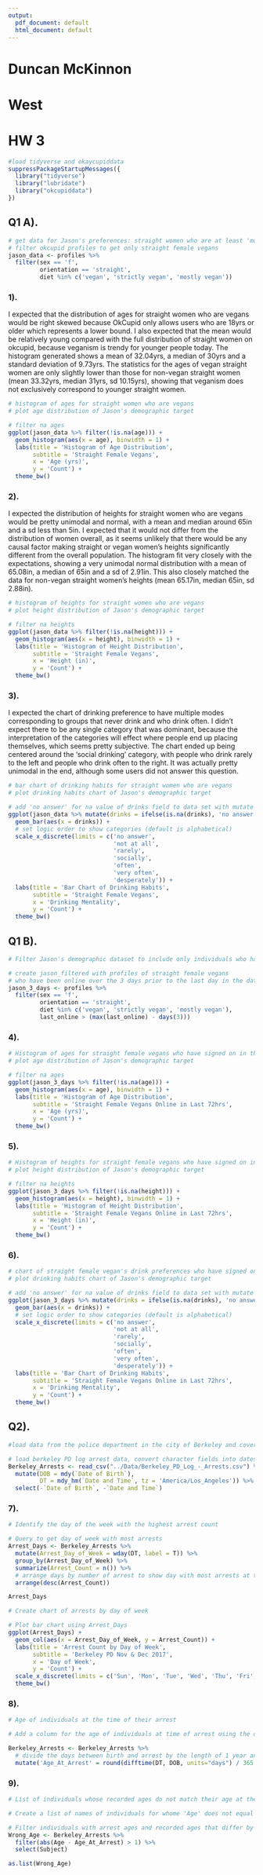---
output:
  pdf_document: default
  html_document: default
---
# Duncan McKinnon
# West

# HW 3

```{r warning=FALSE, message=FALSE}
#load tidyverse and okaycupiddata
suppressPackageStartupMessages({
  library("tidyverse")
  library("lubridate")
  library("okcupiddata")
})
```

## Q1 A).

```{r}
# get data for Jason's preferences: straight women who are at least 'mostly' vegan
# filter okcupid profiles to get only straight female vegans
jason_data <- profiles %>% 
  filter(sex == 'f',
         orientation == 'straight',
         diet %in% c('vegan', 'strictly vegan', 'mostly vegan'))
```

### 1).

I expected that the distribution of ages for straight women who are vegans would be right skewed because OkCupid only allows users who are 18yrs or older which represents a lower bound.  I also expected that the mean would be relatively young compared with the full distribution of straight women on okcupid, because veganism is trendy for younger people today.
The histogram generated shows a mean of 32.04yrs, a median of 30yrs and a standard deviation of 9.73yrs.  The statistics for the ages of vegan straight women are only slightly lower than those for non-vegan straight women (mean 33.32yrs, median 31yrs, sd 10.15yrs), showing that veganism does not exclusively correspond to younger straight women.

```{r}
# histogram of ages for straight women who are vegans
# plot age distribution of Jason's demographic target

# filter na ages
ggplot(jason_data %>% filter(!is.na(age))) +
  geom_histogram(aes(x = age), binwidth = 1) + 
  labs(title = 'Histogram of Age Distribution', 
       subtitle = 'Straight Female Vegans', 
       x = 'Age (yrs)', 
       y = 'Count') +
  theme_bw()
```

### 2).

I expected the distribution of heights for straight women who are vegans would be pretty unimodal and normal, with a mean and median around 65in and a sd less than 5in.  I expected that it would not differ from the distribution of women overall, as it seems unlikely that there would be any causal factor making straight or vegan women's heights significantly different from the overall population. 
The histogram fit very closely with the expectations, showing a very unimodal normal distribution with a mean of 65.08in, a median of 65in and a sd of 2.91in.  This also closely matched the data for non-vegan straight women's heights (mean 65.17in, median 65in, sd 2.88in).

```{r}
# histogram of heights for straight women who are vegans
# plot height distribution of Jason's demographic target

# filter na heights
ggplot(jason_data %>% filter(!is.na(height))) +
  geom_histogram(aes(x = height), binwidth = 1) + 
  labs(title = 'Histogram of Height Distribution', 
       subtitle = 'Straight Female Vegans', 
       x = 'Height (in)', 
       y = 'Count') +
  theme_bw()
```

### 3).

I expected the chart of drinking preference to have multiple modes corresponding to groups that never drink and who drink often.  I didn't expect there to be any single category that was dominant, because the interpretation of the categories will effect where people end up placing themselves, which seems pretty subjective.
The chart ended up being centered around the 'social drinking' category, with people who drink rarely to the left and people who drink often to the right.  It was actually pretty unimodal in the end, although some users did not answer this question.

```{r}
# bar chart of drinking habits for straight women who are vegans
# plot drinking habits chart of Jason's demographic target

# add 'no answer' for na value of drinks field to data set with mutate
ggplot(jason_data %>% mutate(drinks = ifelse(is.na(drinks), 'no answer', drinks))) +
  geom_bar(aes(x = drinks)) + 
  # set logic order to show categories (default is alphabetical)
  scale_x_discrete(limits = c('no answer', 
                              'not at all', 
                              'rarely', 
                              'socially', 
                              'often', 
                              'very often', 
                              'desperately')) +
  labs(title = 'Bar Chart of Drinking Habits', 
       subtitle = 'Straight Female Vegans', 
       x = 'Drinking Mentality', 
       y = 'Count') +
  theme_bw()
```


## Q1 B). 

```{r warning=FALSE, message=FALSE}
# Filter Jason's demographic dataset to include only individuals who have signed on to okcupid within the last 72hrs. (of the most recent time in the dataset)

# create jason_filtered with profiles of straight female vegans 
# who have been online over the 3 days prior to the last day in the dataset
jason_3_days <- profiles %>% 
  filter(sex == 'f',
         orientation == 'straight',
         diet %in% c('vegan', 'strictly vegan', 'mostly vegan'),
         last_online > (max(last_online) - days(3)))
```

### 4).

```{r}
# Histogram of ages for straight female vegans who have signed on in the last 3 days (of the dataset)
# plot age distribution of Jason's demographic target

# filter na ages
ggplot(jason_3_days %>% filter(!is.na(age))) +
  geom_histogram(aes(x = age), binwidth = 1) + 
  labs(title = 'Histogram of Age Distribution', 
       subtitle = 'Straight Female Vegans Online in Last 72hrs', 
       x = 'Age (yrs)', 
       y = 'Count') +
  theme_bw()
```

### 5). 

```{r}
# Histogram of heights for straight female vegans who have signed on in the last 3 days (of the dataset)
# plot height distribution of Jason's demographic target

# filter na heights
ggplot(jason_3_days %>% filter(!is.na(height))) +
  geom_histogram(aes(x = height), binwidth = 1) + 
  labs(title = 'Histogram of Height Distribution', 
       subtitle = 'Straight Female Vegans Online in Last 72hrs', 
       x = 'Height (in)', 
       y = 'Count') +
  theme_bw()
```

### 6). 

```{r}
# chart of straight female vegan's drink preferences who have signed on in the last 3 days (of the dataset)
# plot drinking habits chart of Jason's demographic target

# add 'no answer' for na value of drinks field to data set with mutate
ggplot(jason_3_days %>% mutate(drinks = ifelse(is.na(drinks), 'no answer', drinks))) +
  geom_bar(aes(x = drinks)) + 
  # set logic order to show categories (default is alphabetical)
  scale_x_discrete(limits = c('no answer', 
                              'not at all', 
                              'rarely', 
                              'socially', 
                              'often', 
                              'very often', 
                              'desperately')) +
  labs(title = 'Bar Chart of Drinking Habits', 
       subtitle = 'Straight Female Vegans Online in Last 72hrs', 
       x = 'Drinking Mentality', 
       y = 'Count') +
  theme_bw()
```


## Q2).

```{r warning=FALSE, message=FALSE}
#load data from the police department in the city of Berkeley and covert character fields DOB and time of arrest to dates

# load berkeley PD log arrest data, convert character fields into dates
Berkeley_Arrests <- read_csv("../Data/Berkeley_PD_Log_-_Arrests.csv") %>% 
  mutate(DOB = mdy(`Date of Birth`), 
         DT = mdy_hm(`Date and Time`, tz = 'America/Los_Angeles')) %>%
  select(-`Date of Birth`, -`Date and Time`)
```

### 7). 

```{r warning=FALSE, message=FALSE}
# Identify the day of the week with the highest arrest count

# Query to get day of week with most arrests
Arrest_Days <- Berkeley_Arrests %>% 
  mutate(Arrest_Day_of_Week = wday(DT, label = T)) %>%
  group_by(Arrest_Day_of_Week) %>%
  summarize(Arrest_Count = n()) %>% 
  # arrange days by number of arrest to show day with most arrests at the top
  arrange(desc(Arrest_Count))

Arrest_Days
```



```{r warning=FALSE, message=FALSE}
# Create chart of arrests by day of week

# Plot bar chart using Arrest_Days 
ggplot(Arrest_Days) +
  geom_col(aes(x = Arrest_Day_of_Week, y = Arrest_Count)) + 
  labs(title = 'Arrest Count by Day of Week',
       subtitle = 'Berkeley PD Nov & Dec 2017',
       x = 'Day of Week',
       y = 'Count') +
  scale_x_discrete(limits = c('Sun', 'Mon', 'Tue', 'Wed', 'Thu', 'Fri', 'Sat')) + 
  theme_bw()
```

### 8). 

```{r warning=FALSE, message=FALSE}
# Age of individuals at the time of their arrest

# Add a column for the age of individuals at time of arrest using the difference between DT and DOB

Berkeley_Arrests <- Berkeley_Arrests %>% 
  # divide the days between birth and arrest by the length of 1 year and round down
  mutate('Age_At_Arrest' = round(difftime(DT, DOB, units="days") / 365.25))

```

### 9). 

```{r warning=FALSE, message=FALSE}
# List of individuals whose recorded ages do not match their age at the time of arrest

# Create a list of names of individuals for whome 'Age' does not equal 'Age_At_Arrest'

# Filter individuals with arrest ages and recorded ages that differ by more than 1 year and select their names
Wrong_Age <- Berkeley_Arrests %>%
  filter(abs(Age - Age_At_Arrest) > 1) %>%
  select(Subject)

as.list(Wrong_Age)
```



